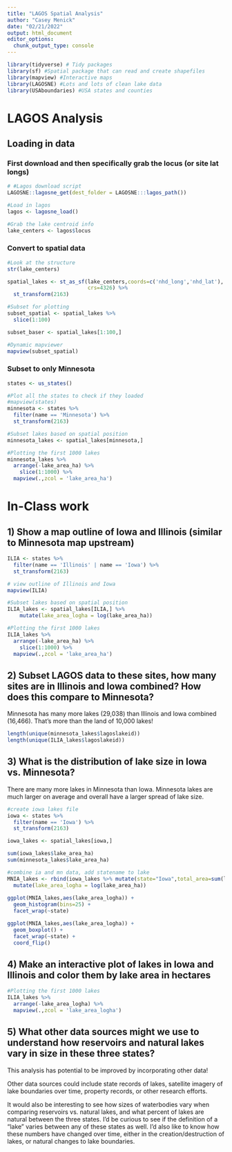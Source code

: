 ```yaml
---
title: "LAGOS Spatial Analysis"
author: "Casey Menick"
date: "02/21/2022"
output: html_document
editor_options: 
  chunk_output_type: console
---
```




```r
library(tidyverse) # Tidy packages
library(sf) #Spatial package that can read and create shapefiles 
library(mapview) #Interactive maps
library(LAGOSNE) #Lots and lots of clean lake data
library(USAboundaries) #USA states and counties
```


# LAGOS Analysis


## Loading in data


### First download and then specifically grab the locus (or site lat longs)

```r
# #Lagos download script
LAGOSNE::lagosne_get(dest_folder = LAGOSNE:::lagos_path())

#Load in lagos
lagos <- lagosne_load()

#Grab the lake centroid info
lake_centers <- lagos$locus
```



### Convert to spatial data
```r
#Look at the structure
str(lake_centers)

spatial_lakes <- st_as_sf(lake_centers,coords=c('nhd_long','nhd_lat'),
                          crs=4326) %>%
  st_transform(2163)

#Subset for plotting
subset_spatial <- spatial_lakes %>%
  slice(1:100) 

subset_baser <- spatial_lakes[1:100,]

#Dynamic mapviewer
mapview(subset_spatial)

```


### Subset to only Minnesota

```r
states <- us_states()

#Plot all the states to check if they loaded
#mapview(states)
minnesota <- states %>%
  filter(name == 'Minnesota') %>%
  st_transform(2163)

#Subset lakes based on spatial position
minnesota_lakes <- spatial_lakes[minnesota,]

#Plotting the first 1000 lakes
minnesota_lakes %>%
  arrange(-lake_area_ha) %>%
    slice(1:1000) %>%
  mapview(.,zcol = 'lake_area_ha')
```



# In-Class work


## 1) Show a map outline of Iowa and Illinois (similar to Minnesota map upstream)

```r

ILIA <- states %>%
  filter(name == 'Illinois' | name == 'Iowa') %>%
  st_transform(2163)

# view outline of Illinois and Iowa
mapview(ILIA)

#Subset lakes based on spatial position
ILIA_lakes <- spatial_lakes[ILIA,] %>% 
    mutate(lake_area_logha = log(lake_area_ha))

#Plotting the first 1000 lakes
ILIA_lakes %>%
  arrange(-lake_area_ha) %>%
    slice(1:1000) %>%
  mapview(.,zcol = 'lake_area_ha')

```



## 2) Subset LAGOS data to these sites, how many sites are in Illinois and Iowa combined? How does this compare to Minnesota?

Minnesota has many more lakes (29,038) than Illinois and Iowa combined (16,466). That's more than the land of 10,000 lakes!

```r

length(unique(minnesota_lakes$lagoslakeid))
length(unique(ILIA_lakes$lagoslakeid))
```



## 3) What is the distribution of lake size in Iowa vs. Minnesota?

There are many more lakes in Minnesota than Iowa. Minnesota lakes are much larger on average and overall have a larger spread of lake size. 

```r
#create iowa lakes file
iowa <- states %>%
  filter(name == 'Iowa') %>%
  st_transform(2163)

iowa_lakes <- spatial_lakes[iowa,]

sum(iowa_lakes$lake_area_ha)
sum(minnesota_lakes$lake_area_ha)

#combine ia and mn data, add statename to lake
MNIA_lakes <- rbind(iowa_lakes %>% mutate(state="Iowa",total_area=sum(lake_area_ha)),minnesota_lakes %>% mutate(state="Minnesota",total_area=sum(lake_area_ha))) %>% 
  mutate(lake_area_logha = log(lake_area_ha))
           
ggplot(MNIA_lakes,aes(lake_area_logha)) +
  geom_histogram(bins=25) +
  facet_wrap(~state)

ggplot(MNIA_lakes,aes(lake_area_logha)) +
  geom_boxplot() +
  facet_wrap(~state) +
  coord_flip()

```


## 4) Make an interactive plot of lakes in Iowa and Illinois and color them by lake area in hectares

```r
#Plotting the first 1000 lakes
ILIA_lakes %>%
  arrange(-lake_area_logha) %>%
  mapview(.,zcol = 'lake_area_logha')
```


## 5) What other data sources might we use to understand how reservoirs and natural lakes vary in size in these three states? 

This analysis has potential to be improved by incorporating other data!

Other data sources could include state records of lakes, satellite imagery of lake boundaries over time, property records, or other research efforts.

It would also be interesting to see how sizes of waterbodies vary when comparing reservoirs vs. natural lakes, and what percent of lakes are natural between the three states. I'd be curious to see if the definition of a "lake" varies between any of these states as well. I'd also like to know how these numbers have changed over time, either in the creation/destruction of lakes, or natural changes to lake boundaries.
